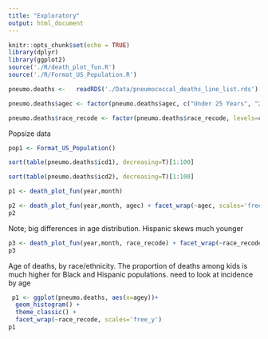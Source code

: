 ```yaml
---
title: "Exploratory"
output: html_document
---
```


```r
knitr::opts_chunk$set(echo = TRUE)
library(dplyr)
library(ggplot2)
source('./R/death_plot_fun.R')
source('./R/Format_US_Population.R')
```

```r
pneumo.deaths <-   readRDS('./Data/pneumococcal_deaths_line_list.rds')

pneumo.deaths$agec <- factor(pneumo.deaths$agec, c("Under 25 Years", "25-44 years","45-64 years","65-74 years" ,"75-84 years","85 years and older"))

pneumo.deaths$race_recode <- factor(pneumo.deaths$race_recode, levels=c(1,2,3,4,5), c('White','Black','Hispanic','American Indian', 'Asian/Pacific Islanders')) 
```

Popsize data
```r
pop1 <- Format_US_Population()
```


```r
sort(table(pneumo.deaths$icd1), decreasing=T)[1:100]
```

```r
sort(table(pneumo.deaths$icd2), decreasing=T)[1:100]
```

```r
p1 <- death_plot_fun(year,month)
```

```r
p2 <- death_plot_fun(year,month, agec) + facet_wrap(~agec, scales='free')
p2
```
Note; big differences in age distribution. Hispanic skews much younger
```r
p3 <- death_plot_fun(year,month, race_recode) + facet_wrap(~race_recode, scales='free')
p3
```


Age of deaths, by race/ethnicity. The proportion of deaths among kids is much higher for Black and Hispanic populations. need to look at incidence by age
```r
 p1 <- ggplot(pneumo.deaths, aes(x=agey))+
  geom_histogram() +
  theme_classic() +
  facet_wrap(~race_recode, scales='free_y')
p1
```


